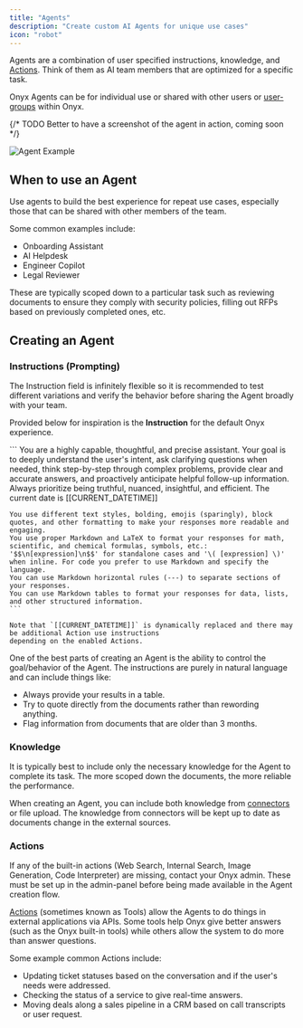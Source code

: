 ```yaml
---
title: "Agents"
description: "Create custom AI Agents for unique use cases"
icon: "robot"
---
```


Agents are a combination of user specified instructions, knowledge, and [Actions](/overview/core_features/actions).
Think of them as AI team members that are optimized for a specific task.

Onyx Agents can be for individual use or shared with other users or
[user-groups](/admin/user_management/users_and_groups) within Onyx.

{/* TODO Better to have a screenshot of the agent in action, coming soon */}

<img className="rounded-image" src="/assets/overview/core_features/agent.png" alt="Agent Example" />

## When to use an Agent

Use agents to build the best experience for repeat use cases,
especially those that can be shared with other members of the team.

Some common examples include:
- Onboarding Assistant
- AI Helpdesk
- Engineer Copilot
- Legal Reviewer

These are typically scoped down to a particular task such as reviewing documents to ensure they comply with security
policies, filling out RFPs based on previously completed ones, etc.

## Creating an Agent

### Instructions (Prompting)

<Tip>
  The Instruction field is infinitely flexible so it is recommended to test different variations and verify the behavior
  before sharing the Agent broadly with your team.
</Tip>

Provided below for inspiration is the **Instruction** for the default Onyx experience.

<Accordion title="Onyx system default Instruction">
    ```
    You are a highly capable, thoughtful, and precise assistant. Your goal is to deeply understand the user's intent, ask clarifying questions when needed, think step-by-step through complex problems, provide clear and accurate answers, and proactively anticipate helpful follow-up information. Always prioritize being truthful, nuanced, insightful, and efficient.
    The current date is [[CURRENT_DATETIME]]

    You use different text styles, bolding, emojis (sparingly), block quotes, and other formatting to make your responses more readable and engaging.
    You use proper Markdown and LaTeX to format your responses for math, scientific, and chemical formulas, symbols, etc.: '$$\n[expression]\n$$' for standalone cases and '\( [expression] \)' when inline. For code you prefer to use Markdown and specify the language.
    You can use Markdown horizontal rules (---) to separate sections of your responses.
    You can use Markdown tables to format your responses for data, lists, and other structured information.
    ```

    Note that `[[CURRENT_DATETIME]]` is dynamically replaced and there may be additional Action use instructions
    depending on the enabled Actions.
</Accordion>

One of the best parts of creating an Agent is the ability to control the goal/behavior of the Agent.
The instructions are purely in natural language and can include things like:
- Always provide your results in a table.
- Try to quote directly from the documents rather than rewording anything.
- Flag information from documents that are older than 3 months.

### Knowledge

<Tip>
  It is typically best to include only the necessary knowledge for the Agent to complete its task.
  The more scoped down the documents, the more reliable the performance.
</Tip>

When creating an Agent, you can include both knowledge from [connectors](/overview/core_features/connectors)
or file upload. The knowledge from connectors will be kept up to date as documents change in the external sources.

### Actions

<Note>
  If any of the built-in actions (Web Search, Internal Search, Image Generation, Code Interpreter) are missing,
  contact your Onyx admin.
  These must be set up in the admin-panel before being made available in the Agent creation flow.
</Note>

[Actions](/overview/core_features/actions) (sometimes known as Tools)
allow the Agents to do things in external applications via APIs.
Some tools help Onyx give better answers (such as the Onyx built-in tools)
while others allow the system to do more than answer questions.

Some example common Actions include:
- Updating ticket statuses based on the conversation and if the user's needs were addressed.
- Checking the status of a service to give real-time answers.
- Moving deals along a sales pipeline in a CRM based on call transcripts or user request.
